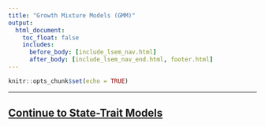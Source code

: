 ```yaml
---
title: "Growth Mixture Models (GMM)"
output:
  html_document:
    toc_float: false
    includes:
      before_body: [include_lsem_nav.html]
      after_body: [include_lsem_nav_end.html, footer.html]
---
```


```r
knitr::opts_chunk$set(echo = TRUE)
```


***
## [Continue to State-Trait Models](lsem-6.html){.continue-link}